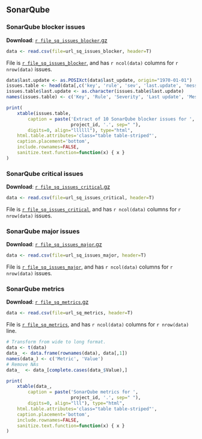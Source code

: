 
## <a name="bz"></a> SonarQube

### <a name="sq_issues_blocker"></a> SonarQube blocker issues

**Download**: [`r file_sq_issues_blocker`.gz](../`r file_sq_issues_blocker`.gz)

```r
data <- read.csv(file=url_sq_issues_blocker, header=T)
```

File is [``r file_sq_issues_blocker``](../`r file_sq_issues_blocker`), and has ``r ncol(data)`` columns for ``r nrow(data)`` issues.

```r
data$last.update <- as.POSIXct(data$last_update, origin="1970-01-01")
issues.table <- head(data[,c('key', 'rule', 'sev', 'last.update', 'message')], 10)
issues.table$last.update <- as.character(issues.table$last.update)
names(issues.table) <- c('Key', 'Rule', 'Severity', 'Last update', 'Message')

print(
    xtable(issues.table,
        caption = paste('Extract of 10 SonarQube blocker issues for ', 
                        project_id, '.', sep=" "),
        digits=0, align="llllll"), type="html",
    html.table.attributes='class="table table-striped"',
    caption.placement='bottom',
    include.rownames=FALSE,
    sanitize.text.function=function(x) { x }
)
```

### <a name="sq_issues_critical"></a> SonarQube critical issues

**Download**: [`r file_sq_issues_critical`.gz](../`r file_sq_issues_critical`.gz)

```r
data <- read.csv(file=url_sq_issues_critical, header=T)
```

File is [``r file_sq_issues_critical``](../`r file_sq_issues_critical`), and has ``r ncol(data)`` columns for ``r nrow(data)`` issues.

### <a name="sq_issues_major"></a> SonarQube major issues

**Download**: [`r file_sq_issues_major`.gz](../`r file_sq_issues_major`.gz)

```r
data <- read.csv(file=url_sq_issues_major, header=T)
```

File is [``r file_sq_issues_major``](../`r file_sq_issues_major`), and has ``r ncol(data)`` columns for ``r nrow(data)`` issues.

### <a name="sq_metrics"></a> SonarQube metrics

**Download**: [`r file_sq_metrics`.gz](../`r file_sq_metrics`.gz)

```r
data <- read.csv(file=url_sq_metrics, header=T)
```

File is [``r file_sq_metrics``](../`r file_sq_metrics`), and has ``r ncol(data)`` columns for ``r nrow(data)`` line.


```r
# Transform from wide to long format.
data <- t(data)
data_ <- data.frame(rownames(data), data[,1])
names(data_) <- c('Metric', 'Value')
# Remove NAs
data_  <- data_[complete.cases(data_$Value),]

print(
    xtable(data_,
        caption = paste('SonarQube metrics for ', 
                        project_id, '.', sep=" "),
        digits=0, align="lll"), type="html",
    html.table.attributes='class="table table-striped"',
    caption.placement='bottom',
    include.rownames=FALSE,
    sanitize.text.function=function(x) { x }
)
```


